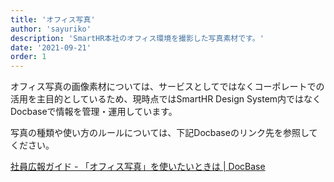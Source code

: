 ```yaml
---
title: 'オフィス写真'
author: 'sayuriko'
description: 'SmartHR本社のオフィス環境を撮影した写真素材です。'
date: '2021-09-21'
order: 1
---
```


オフィス写真の画像素材については、サービスとしてではなくコーポレートでの活用を主目的としているため、現時点ではSmartHR Design System内ではなくDocbaseで情報を管理・運用しています。

写真の種類や使い方のルールについては、下記Docbaseのリンク先を参照してください。

<a href ="https://smarthr-inc.docbase.io/posts/1305108#%E3%82%AA%E3%83%95%E3%82%A3%E3%82%B9%E5%86%99%E7%9C%9F%E3%82%92%E4%BD%BF%E3%81%84%E3%81%9F%E3%81%84%E3%81%A8%E3%81%8D%E3%81%AF" target="_blank">社員広報ガイド - 「オフィス写真」を使いたいときは | DocBase</a>
